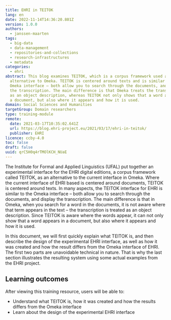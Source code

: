 ```yaml
---
title: EHRI in TEITOK
lang: en
date: 2022-11-14T14:36:20.801Z
version: 1.0.0
authors:
  - janssen-maarten
tags:
  - big-data
  - data-management
  - repositories-and-collections
  - research-infrastructures
  - metadata
categories:
  - ehri
abstract: This blog examines TEITOK, which is a corpus framework used as an
  alternative to Omeka. TEITOK is centered around texts and is similar to the
  Omeka interface – both allow you to search through the documents, and display
  the transcription. The main difference is that Omeka treats the transcription
  as an object description, whereas TEITOK not only shows that a word appears in
  a document, but also where it appears and how it is used.
domain: Social Sciences and Humanities
targetGroup: Domain researchers
type: training-module
remote:
  date: 2021-03-17T10:35:02.641Z
  url: https://blog.ehri-project.eu/2021/03/17/ehri-in-teitok/
  publisher: EHRI
licence: ccby-4.0
toc: false
draft: false
uuid: qrC5H0q4rTMOlKCH_NUaE
---
```

The Institute for Formal and Applied Linguistics (UFAL) put together an experimental interface for the EHRI digital editions, a corpus framework called TEITOK, as an alternative to the current interface in Omeka. Where the current interface of EHRI based is centered around documents, TEITOK is centered around texts. In many aspects, the TEITOK interface for EHRI is similar to the Omeka interface – both allow you to search through the documents, and display the transcription. The main difference is that in Omeka, when you search for a word in the documents, it is not aware where that term appears in the text – the transcription is treated as an object description. Since TEITOK is aware where the words appear, it can not only show that a word appears in a document, but also where it appears and how it is used.

In this document, we will first quickly explain what TEITOK is, and then describe the design of the experimental EHRI interface, as well as how it was created and how the result differs from the Omeka interface of EHRI. The first two parts are unavoidable technical in nature. That is why the last section illustrates the resulting system using some actual examples from the EHRI project.

## L﻿earning outcomes

A﻿fter viewing this training resource, users will be able to:

- Understand what TEITOK is, how it was created and how the results differs from the Omeka interface
- Learn about the design of the experimental EHRI interface

<ExternalResource title="Interested in learning more?" subtitle="Check out EHRI in TEITOK" url="https://blog.ehri-project.eu/2021/03/17/ehri-in-teitok/" />